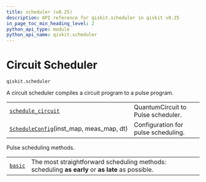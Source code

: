 ```yaml
---
title: scheduler (v0.25)
description: API reference for qiskit.scheduler in qiskit v0.25
in_page_toc_min_heading_level: 2
python_api_type: module
python_api_name: qiskit.scheduler
---
```


<span id="module-qiskit.scheduler" />

<span id="qiskit-scheduler" />

<span id="circuit-scheduler-qiskit-scheduler" />

# Circuit Scheduler

`qiskit.scheduler`

A circuit scheduler compiles a circuit program to a pulse program.

|                                                                                                                                      |                                     |
| ------------------------------------------------------------------------------------------------------------------------------------ | ----------------------------------- |
| [`schedule_circuit`](qiskit.scheduler.schedule_circuit#module-qiskit.scheduler.schedule_circuit "qiskit.scheduler.schedule_circuit") | QuantumCircuit to Pulse scheduler.  |
| [`ScheduleConfig`](qiskit.scheduler.ScheduleConfig "qiskit.scheduler.ScheduleConfig")(inst\_map, meas\_map, dt)                      | Configuration for pulse scheduling. |

<span id="module-qiskit.scheduler.methods" />

Pulse scheduling methods.

|                                                                                                                  |                                                                                                  |
| ---------------------------------------------------------------------------------------------------------------- | ------------------------------------------------------------------------------------------------ |
| [`basic`](qiskit.scheduler.methods.basic#module-qiskit.scheduler.methods.basic "qiskit.scheduler.methods.basic") | The most straightforward scheduling methods: scheduling **as early** or **as late** as possible. |

